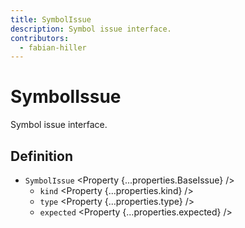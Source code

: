 ```yaml
---
title: SymbolIssue
description: Symbol issue interface.
contributors:
  - fabian-hiller
---
```



# SymbolIssue

Symbol issue interface.

## Definition

- `SymbolIssue` <Property {...properties.BaseIssue} />
  - `kind` <Property {...properties.kind} />
  - `type` <Property {...properties.type} />
  - `expected` <Property {...properties.expected} />

